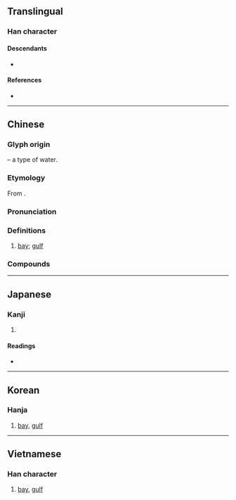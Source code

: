 {{also|湾}}
{{character info/new}}
==Translingual==
{{stroke order|strokes=25}}

===Han character===
{{Han char|rn=85|rad=水|as=22|sn=25|four=32127|canj=EVFN|ids=⿰氵彎}}

====Descendants====
* {{l|mul|湾}}

====References====
* {{Han ref|kx=0664.100|dkj=18823|dj=1072.340|hdz=31798.090|uh=7063|ud=28771|bh=C657|bd=50775}}

----

==Chinese==
{{zh-forms|s=湾}}
{{zh-wp}}

===Glyph origin===
{{Han etym}}
{{Han compound|水|alt1=氵|t1=water|彎|ls=psc|c1=s|c2=p}} – a type of water.

===Etymology===
From {{och-l|彎|bend, curve}}.

===Pronunciation===
{{zh-pron
|m=wān
|c=waan1,waan4
|h=pfs=vân
|md=uăng
|mn=oaiⁿ/oan
|mn-t=uêng1/uang1
|mn-t_note=uêng1 - Chaozhou; uang1 - Shantou
|w=1ue
|mc=y
|oc=y
|cat=n
}}

===Definitions===
{{zh-hanzi}}

# {{lb|zh|geography}} [[bay]]; [[gulf]]

===Compounds===
{{zh-der|臺灣/台灣/台湾|排灣|港灣|海灣|一灣子|亞丁灣|大連灣|峽灣|席特拉灣|幾內亞灣|廣州灣|廣東灣|排灣族|料羅灣|暹羅灣|杭州灣|東京灣|波斯灣|灣洄|灣流|灣澴|灣轉|白沙灣|百家灣|肥沃月灣|膠州灣|谷灣|轉灣抹角|遼東灣|金蘭灣|墨西哥灣|張灣|灣潭|樓子灣|東灣|芝麻灣|瞿家灣|老灣|張家灣|上車灣|北灣|後頭灣|韓灣|馬灣|盧灣|鄒灣|鄭灣|廖灣|過渡灣|趙灣|琚灣|孔灣|江灣|肖灣|黃灣|前灣|付家灣|西李灣|程灣|旗杆灣|李灣|覃灣|吳灣|灣灣|窯灣|潘家灣|玫瑰灣|吳家灣|都鎮灣|譚家灣|松樹灣|田灣|溪丘灣|鞏家灣|楊溪灣|周家灣|施家灣|彭家灣|岩灣|龍灣}}

----

==Japanese==
{{ja-kanji forms|湾|灣}}

===Kanji===
{{ja-kanji|grade=|rs=水22|shin=湾}}

# {{kyujitai of|湾}}

====Readings====
* {{ja-readings|on=[[わん]] (wan)|kun=[[いりこむ]] (irikomu)}}

----

==Korean==

===Hanja===
{{ko-hanja|hangeul=만|eumhun=|mr=man|y=man}}

# [[bay]], [[gulf]]

----

==Vietnamese==

===Han character===
{{vi-hantu|[[loan]], [[loáng]], [[loãng]], [[vịnh]]|rs=水22}}

# [[bay]], [[gulf]]